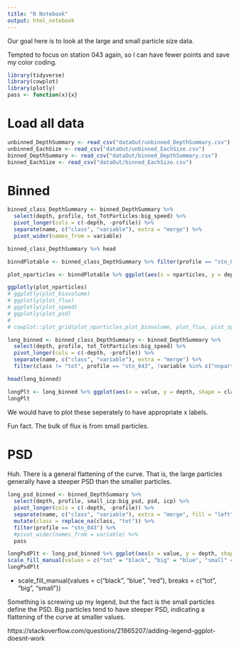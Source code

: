 ```yaml
---
title: "R Notebook"
output: html_notebook
---
```


Our goal here is to look at the large and small particle size data.

Tempted to focus on station 043 again, so I can have fewer points and save my color coding.


```r
library(tidyverse)
library(cowplot)
library(plotly)
pass <- function(x){x}
```

# Load all data
```r
unbinned_DepthSummary <- read_csv("dataOut/unbinned_DepthSummary.csv")
unbinned_EachSize <- read_csv("dataOut/unbinned_EachSize.csv")
binned_DepthSummary <- read_csv("dataOut/binned_DepthSummary.csv")
binned_EachSize <- read_csv("dataOut/binned_EachSize.csv")
```

# Binned

```r
binned_class_DepthSummary <- binned_DepthSummary %>%
  select(depth, profile, tot_TotParticles:big_speed) %>%
  pivot_longer(cols = c(-depth, -profile)) %>%
  separate(name, c("class", "variable"), extra = "merge") %>%
  pivot_wider(names_from = variable)

binned_class_DepthSummary %>% head
```



```r
binndPlotable <- binned_class_DepthSummary %>% filter(profile == "stn_043", class != "tot")

plot_nparticles <- binndPlotable %>% ggplot(aes(x = nparticles, y = depth, shape = class)) + geom_point(alpha = 0.5, size = 3) + scale_y_reverse(breaks = seq(from = 0, to = 2500, by = 100)) + scale_x_log10() + guides(colour = FALSE) + labs(x = "#Particles/L") + theme_cowplot()

ggplotly(plot_nparticles)
# ggplotly(plot_biovolume)
# ggplotly(plot_flux)
# ggplotly(plot_speed)
# ggplotly(plot_psd)
# 
# cowplot::plot_grid(plot_nparticles,plot_biovolume, plot_flux, plot_speed, plot_psd)

```

```r
long_binned <- binned_class_DepthSummary <- binned_DepthSummary %>%
  select(depth, profile, tot_TotParticles:big_speed) %>%
  pivot_longer(cols = c(-depth, -profile)) %>%
  separate(name, c("class", "variable"), extra = "merge") %>%
  filter(class != "tot", profile == "stn_043", !variable %in% c("nnparticles", "flux", "TotParticles"))

head(long_binned)
```

```r
longPlt <- long_binned %>% ggplot(aes(x = value, y = depth, shape = class, fill = class)) + geom_point(alpha = 0.5, size = 3) + scale_y_reverse(breaks = seq(from = 0, to = 2500, by = 200)) + scale_x_log10() + guides(colour = FALSE) + labs(x = "Value") + theme_cowplot() + facet_wrap(~variable, scales = "free_x", ncol = 2) + scale_shape_manual(values = c(21, 22)) + scale_fill_manual(values = c("small" = "red", "big" = "blue"))
longPlt
```

We would have to plot these seperately to have appropriate x labels.

Fun fact. The bulk of flux is from small particles.

# PSD


Huh. There is a general flattening of the curve. That is, the large particles generally have a steeper PSD than the smaller particles.

```r
long_psd_binned <- binned_DepthSummary %>%
  select(depth, profile, small_icp:big_psd, psd, icp) %>%
  pivot_longer(cols = c(-depth, -profile)) %>%
  separate(name, c("class", "variable"), extra = "merge", fill = "left") %>%
  mutate(class = replace_na(class, "tot")) %>%
  filter(profile == "stn_043") %>%
  #pivot_wider(names_from = variable) %>%
  pass
```

```r
longPsdPlt <- long_psd_binned %>% ggplot(aes(x = value, y = depth, shape = class, fill = class)) + geom_point(alpha = 0.5, size = 3) + scale_y_reverse(breaks = seq(from = 0, to = 2500, by = 200)) + scale_x_continuous() + guides(colour = FALSE) + labs(x = "Value") + theme_cowplot() + facet_wrap(~variable, scales = "free_x", ncol = 2) + scale_shape_manual(values = 21:25) +
scale_fill_manual(values = c("tot" = "black", "big" = "blue", "small" = "red"))
longPsdPlt
```

+ scale_fill_manual(values = c("black", "blue", "red"), breaks = c("tot", "big", "small"))

Something is screwing up my legend, but the fact is the small particles define the PSD. Big particles tend to have steeper PSD, indicating a flattening of the curve at smaller values.

https://stackoverflow.com/questions/21865207/adding-legend-ggplot-doesnt-work

